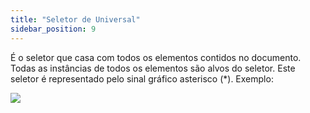 ```yaml
---
title: "Seletor de Universal"
sidebar_position: 9
---
```


É o seletor que casa com todos os elementos contidos no documento. Todas as instâncias de todos os elementos são alvos do seletor. Este seletor é representado pelo sinal gráfico asterisco (\*). Exemplo:

![](../assets/image41.png)
